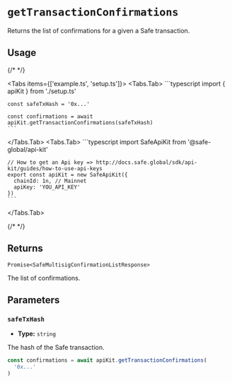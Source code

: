 
# `getTransactionConfirmations`

Returns the list of confirmations for a given a Safe transaction.

## Usage

{/* <!-- vale off --> */}

<Tabs items={['example.ts', 'setup.ts']}>
  <Tabs.Tab>
    ```typescript
    import { apiKit } from './setup.ts'

    const safeTxHash = '0x...'

    const confirmations = await apiKit.getTransactionConfirmations(safeTxHash)
    ```
  </Tabs.Tab>
  <Tabs.Tab>
    ```typescript
    import SafeApiKit from '@safe-global/api-kit'

    // How to get an Api key => http://docs.safe.global/sdk/api-kit/guides/how-to-use-api-keys
    export const apiKit = new SafeApiKit({
      chainId: 1n, // Mainnet
      apiKey: 'YOU_API_KEY'
    })
    ```
  </Tabs.Tab>
</Tabs>

{/* <!-- vale on --> */}

## Returns

`Promise<SafeMultisigConfirmationListResponse>`

The list of confirmations.

## Parameters

### `safeTxHash`

- **Type:** `string`

The hash of the Safe transaction.

```typescript focus=2
const confirmations = await apiKit.getTransactionConfirmations(
  '0x...'
)
```